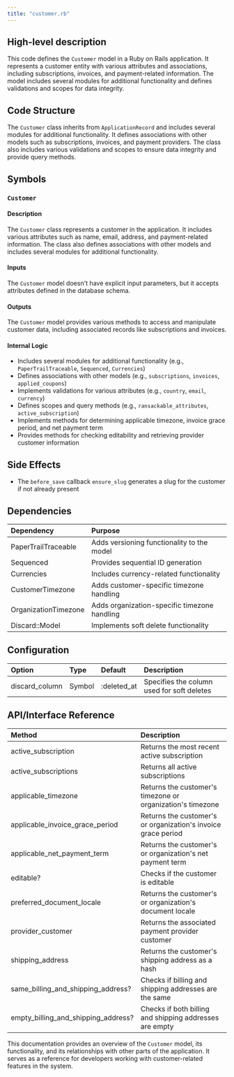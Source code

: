 ```yaml
---
title: "customer.rb"
---
```


## High-level description
This code defines the `Customer` model in a Ruby on Rails application. It represents a customer entity with various attributes and associations, including subscriptions, invoices, and payment-related information. The model includes several modules for additional functionality and defines validations and scopes for data integrity.

## Code Structure
The `Customer` class inherits from `ApplicationRecord` and includes several modules for additional functionality. It defines associations with other models such as subscriptions, invoices, and payment providers. The class also includes various validations and scopes to ensure data integrity and provide query methods.

## Symbols

### `Customer`
#### Description
The `Customer` class represents a customer in the application. It includes various attributes such as name, email, address, and payment-related information. The class also defines associations with other models and includes several modules for additional functionality.

#### Inputs
The `Customer` model doesn't have explicit input parameters, but it accepts attributes defined in the database schema.

#### Outputs
The `Customer` model provides various methods to access and manipulate customer data, including associated records like subscriptions and invoices.

#### Internal Logic
- Includes several modules for additional functionality (e.g., `PaperTrailTraceable`, `Sequenced`, `Currencies`)
- Defines associations with other models (e.g., `subscriptions`, `invoices`, `applied_coupons`)
- Implements validations for various attributes (e.g., `country`, `email`, `currency`)
- Defines scopes and query methods (e.g., `ransackable_attributes`, `active_subscription`)
- Implements methods for determining applicable timezone, invoice grace period, and net payment term
- Provides methods for checking editability and retrieving provider customer information

## Side Effects
- The `before_save` callback `ensure_slug` generates a slug for the customer if not already present

## Dependencies
| Dependency | Purpose |
|:-----------|:--------|
| PaperTrailTraceable | Adds versioning functionality to the model |
| Sequenced | Provides sequential ID generation |
| Currencies | Includes currency-related functionality |
| CustomerTimezone | Adds customer-specific timezone handling |
| OrganizationTimezone | Adds organization-specific timezone handling |
| Discard::Model | Implements soft delete functionality |

## Configuration
| Option | Type | Default | Description |
|:-------|:-----|:--------|:------------|
| discard_column | Symbol | :deleted_at | Specifies the column used for soft deletes |

## API/Interface Reference
| Method | Description |
|:-------|:------------|
| active_subscription | Returns the most recent active subscription |
| active_subscriptions | Returns all active subscriptions |
| applicable_timezone | Returns the customer's timezone or organization's timezone |
| applicable_invoice_grace_period | Returns the customer's or organization's invoice grace period |
| applicable_net_payment_term | Returns the customer's or organization's net payment term |
| editable? | Checks if the customer is editable |
| preferred_document_locale | Returns the customer's or organization's document locale |
| provider_customer | Returns the associated payment provider customer |
| shipping_address | Returns the customer's shipping address as a hash |
| same_billing_and_shipping_address? | Checks if billing and shipping addresses are the same |
| empty_billing_and_shipping_address? | Checks if both billing and shipping addresses are empty |

This documentation provides an overview of the `Customer` model, its functionality, and its relationships with other parts of the application. It serves as a reference for developers working with customer-related features in the system.
